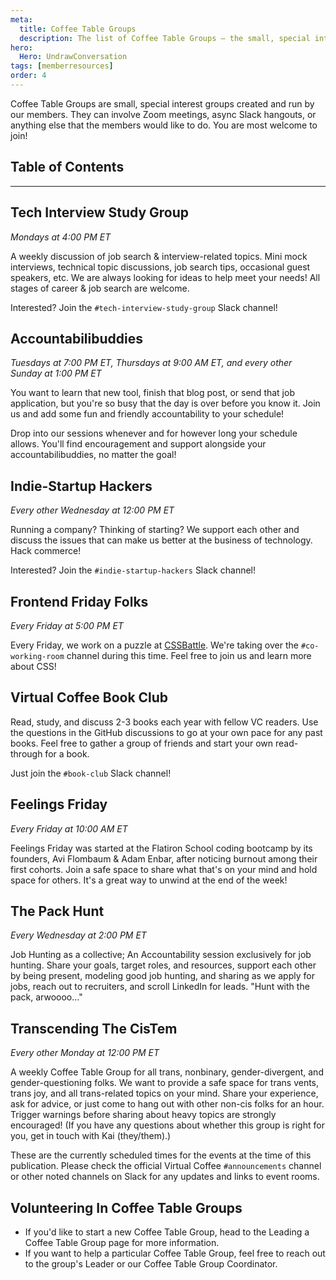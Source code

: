 ```yaml
---
meta:
  title: Coffee Table Groups
  description: The list of Coffee Table Groups — the small, special interest groups created and run by our members.
hero:
  Hero: UndrawConversation
tags: [memberresources]
order: 4
---
```



<TextContainer background="light" showBackToTopLink={false}>

<LeadText>

Coffee Table Groups are small, special interest groups created and run by our members. They can involve Zoom meetings, async Slack hangouts, or anything else that the members would like to do. You are most welcome to join!

</LeadText>

</TextContainer>

## Table of Contents

<TextContainer showBackToTopLink={false}>

---

## Tech Interview Study Group

<LeadText>

_Mondays at 4:00 PM ET_

</LeadText>

A weekly discussion of job search & interview-related topics. Mini mock interviews, technical topic discussions, job search tips, occasional guest speakers, etc. We are always looking for ideas to help meet your needs! All stages of career & job search are welcome.

Interested? Join the `#tech-interview-study-group` Slack channel!

</TextContainer>

<TextContainer>

## Accountabilibuddies

<LeadText>

_Tuesdays at 7:00 PM ET, Thursdays at 9:00 AM ET, and every other Sunday at 1:00 PM ET_

</LeadText>

You want to learn that new tool, finish that blog post, or send that job application, but you're so busy that the day is over before you know it. Join us and add some fun and friendly accountability to your schedule!

Drop into our sessions whenever and for however long your schedule allows. You'll find encouragement and support alongside your accountabilibuddies, no matter the goal!

</TextContainer>

<TextContainer>

## Indie-Startup Hackers

<LeadText>

_Every other Wednesday at 12:00 PM ET_

</LeadText>

Running a company? Thinking of starting? We support each other and discuss the issues that can make us better at the business of technology. Hack commerce!

Interested? Join the `#indie-startup-hackers` Slack channel!

</TextContainer>

<TextContainer>

## Frontend Friday Folks

<LeadText>

_Every Friday at 5:00 PM ET_

</LeadText>

Every Friday, we work on a puzzle at [CSSBattle](https://cssbattle.dev/). We're taking over the `#co-working-room` channel during this time. Feel free to join us and learn more about CSS!

</TextContainer>

<TextContainer>

## Virtual Coffee Book Club

Read, study, and discuss 2-3 books each year with fellow VC readers. Use the questions in the GitHub discussions to go at your own pace for any past books. Feel free to gather a group of friends and start your own read-through for a book.

Just join the `#book-club` Slack channel!

</TextContainer>

<TextContainer>

## Feelings Friday

<LeadText>

_Every Friday at 10:00 AM ET_

</LeadText>

Feelings Friday was started at the Flatiron School coding bootcamp by its founders, Avi Flombaum & Adam Enbar, after noticing burnout among their first cohorts. Join a safe space to share what that's on your mind and hold space for others. It's a great way to unwind at the end of the week!

</TextContainer>

<TextContainer>

## The Pack Hunt

<LeadText>

_Every Wednesday at 2:00 PM ET_

</LeadText>

Job Hunting as a collective; An Accountability session exclusively for job hunting. Share your goals, target roles, and resources, support each other by being present, modeling good job hunting, and sharing as we apply for jobs, reach out to recruiters, and scroll LinkedIn for leads. "Hunt with the pack, arwoooo..."

</TextContainer>

<TextContainer>

## Transcending The CisTem

<LeadText>

_Every other Monday at 12:00 PM ET_

</LeadText>

A weekly Coffee Table Group for all trans, nonbinary, gender-divergent, and gender-questioning folks. We want to provide a safe space for trans vents, trans joy, and all trans-related topics on your mind. Share your experience, ask for advice, or just come to hang out with other non-cis folks for an hour. Trigger warnings before sharing about heavy topics are strongly encouraged! (If you have any questions about whether this group is right for you, get in touch with Kai (they/them).)

</TextContainer>

<TextContainer background="light">

<LeadText>

These are the currently scheduled times for the events at the time of this publication. Please check the official Virtual Coffee `#announcements` channel or other noted channels on Slack for any updates and links to event rooms.

</LeadText>

</TextContainer>

<TextContainer>

## Volunteering In Coffee Table Groups

- If you'd like to start a new Coffee Table Group, head to the <Link to="/resources/virtual-coffee/get-involved/leading-coffee-table-groups">Leading a Coffee Table Group page</Link> for more information.
- If you want to help a particular Coffee Table Group, feel free to reach out to the group's Leader or our <Link to="/resources/virtual-coffee/get-involved/paths-to-leadership#coffee-table-groups-coordinator">Coffee Table Group Coordinator</Link>.

</TextContainer>
